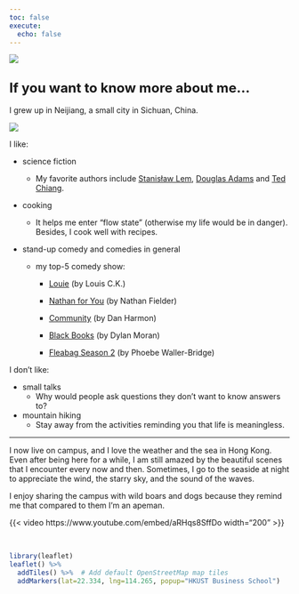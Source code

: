 ```yaml
---
toc: false
execute: 
  echo: false
---
```


::: column-screen
![](images/sealine.JPG)
:::

## <b><font size="+2">If you want to know more about me...</font></b>

I grew up in Neijiang, a small city in Sichuan, China.

::: {layout="[40,60]"}
![](images/marvin.jpg)

::: {#likes}
I like:

-   science fiction

    -   My favorite authors include [Stanisław Lem](https://en.wikipedia.org/wiki/Stanis%C5%82aw_Lem), [Douglas Adams](https://en.wikipedia.org/wiki/Douglas_Adams) and [Ted Chiang](https://en.wikipedia.org/wiki/Ted_Chiang).

-   cooking

    -   It helps me enter "flow state" (otherwise my life would be in danger). Besides, I cook well with recipes.

-   stand-up comedy and comedies in general

    -   my top-5 comedy show:
        -   [Louie](https://en.wikipedia.org/wiki/Louie_(American_TV_series)) (by Louis C.K.)

        -   [Nathan for You](https://en.wikipedia.org/wiki/Nathan_for_You) (by Nathan Fielder)

        -   [Community](https://en.wikipedia.org/wiki/Community_(TV_series)) (by Dan Harmon)

        -   [Black Books](https://en.wikipedia.org/wiki/Black_Books) (by Dylan Moran)

        -   [Fleabag Season 2](https://en.wikipedia.org/wiki/Fleabag) (by Phoebe Waller-Bridge)
:::
:::

::: {#map layout="[55,5,40]" layout-valign="bottom"}
::: {#dislikes}
I don't like:

-   small talks
    -   Why would people ask questions they don't want to know answers to?
-   mountain hiking
    -   Stay away from the activities reminding you that life is meaningless.

------------------------------------------------------------------------

I now live on campus, and I love the weather and the sea in Hong Kong. Even after being here for a while, I am still amazed by the beautiful scenes that I encounter every now and then. Sometimes, I go to the seaside at night to appreciate the wind, the starry sky, and the sound of the waves.


I enjoy sharing the campus with wild boars and dogs because they remind me that compared to them I'm an apeman.

::: center
{{< video https://www.youtube.com/embed/aRHqs8SffDo width="200" >}}
:::
:::

<br>

```r
library(leaflet)
leaflet() %>%
  addTiles() %>%  # Add default OpenStreetMap map tiles
  addMarkers(lat=22.334, lng=114.265, popup="HKUST Business School")
```
:::

